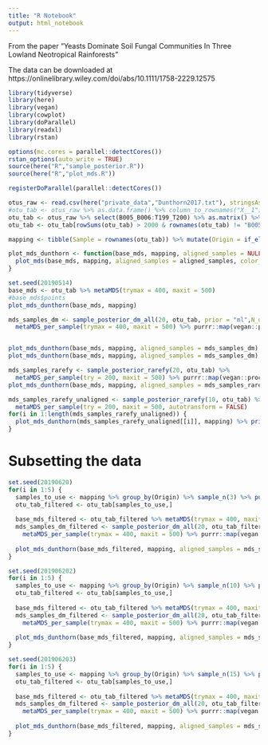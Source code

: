 ```yaml
---
title: "R Notebook"
output: html_notebook
---
```


From the paper "Yeasts Dominate Soil Fungal Communities In Three Lowland Neotropical Rainforests"

The data can be downloaded at https://onlinelibrary.wiley.com/doi/abs/10.1111/1758-2229.12575


```r
library(tidyverse)
library(here)
library(vegan)
library(cowplot)
library(doParallel)
library(readxl)
library(rstan)

options(mc.cores = parallel::detectCores())
rstan_options(auto_write = TRUE)
source(here("R","sample_posterior.R"))
source(here("R","plot_mds.R"))

registerDoParallel(parallel::detectCores())
```

```r
otus_raw <- read.csv(here("private_data","Dunthorn2017.txt"), stringsAsFactors = FALSE, sep = "\t")
#otu_tab <- otus_raw %>% as.data.frame() %>% column_to_rownames("X__1") %>% as.matrix()
otu_tab <- otus_raw %>% select(B005_B006:T199_T200) %>% as.matrix() %>% t()
otu_tab <- otu_tab[rowSums(otu_tab) > 2000 & rownames(otu_tab) != "B005_B006",]

mapping <- tibble(Sample = rownames(otu_tab)) %>% mutate(Origin = if_else(grepl("^B", Sample), "Panama", if_else(grepl("^L", Sample), "Costa Rica", "Ecuador")))
```


```r
plot_mds_dunthorn <- function(base_mds, mapping, aligned_samples = NULL, ...) {
  plot_mds(base_mds, mapping, aligned_samples = aligned_samples, color_aes = Origin, shape_aes = Origin, show_paths = 0.5, sample_point_alpha = 0.2) #+ scale_y_continuous(trans = "reverse") + scale_x_continuous(trans = "reverse")
}

```


```r
set.seed(20190514)
base_mds <- otu_tab %>% metaMDS(trymax = 400, maxit = 500)
#base_mds$points
plot_mds_dunthorn(base_mds, mapping)
```


```r
mds_samples_dm <- sample_posterior_dm_all(20, otu_tab, prior = "ml",N_draws = "original") %>% 
  metaMDS_per_sample(trymax = 400, maxit = 500) %>% purrr::map(vegan::procrustes, X = base_mds)



```

```r
plot_mds_dunthorn(base_mds, mapping, aligned_samples = mds_samples_dm)
plot_mds_dunthorn(base_mds, mapping, aligned_samples = mds_samples_dm) + facet_wrap(~Origin)
```

```r
mds_samples_rarefy <- sample_posterior_rarefy(20, otu_tab) %>% 
  metaMDS_per_sample(try = 200, maxit = 500) %>% purrr::map(vegan::procrustes, X = base_mds)
plot_mds_dunthorn(base_mds, mapping, aligned_samples = mds_samples_rarefy)
```
```r
mds_samples_rarefy_unaligned <- sample_posterior_rarefy(10, otu_tab) %>% 
  metaMDS_per_sample(try = 200, maxit = 500, autotransform = FALSE)
for(i in 1:length(mds_samples_rarefy_unaligned)) {
  plot_mds_dunthorn(mds_samples_rarefy_unaligned[[i]], mapping) %>% print()
}
```

# Subsetting the data

```r
set.seed(20190620)
for(i in 1:5) {
  samples_to_use <- mapping %>% group_by(Origin) %>% sample_n(3) %>% pull(Sample)
  otu_tab_filtered <- otu_tab[samples_to_use,]
  
  base_mds_filtered <- otu_tab_filtered %>% metaMDS(trymax = 400, maxit = 500)
  mds_samples_dm_filtered <- sample_posterior_dm_all(20, otu_tab_filtered, prior = "ml",N_draws = "original") %>% 
    metaMDS_per_sample(trymax = 400, maxit = 500) %>% purrr::map(vegan::procrustes, X = base_mds_filtered)
  
  plot_mds_dunthorn(base_mds_filtered, mapping, aligned_samples = mds_samples_dm_filtered) %>% print()
}

```


```r
set.seed(201906202)
for(i in 1:5) {
  samples_to_use <- mapping %>% group_by(Origin) %>% sample_n(10) %>% pull(Sample)
  otu_tab_filtered <- otu_tab[samples_to_use,]
  
  base_mds_filtered <- otu_tab_filtered %>% metaMDS(trymax = 400, maxit = 500)
  mds_samples_dm_filtered <- sample_posterior_dm_all(20, otu_tab_filtered, prior = "ml",N_draws = "original") %>% 
    metaMDS_per_sample(trymax = 400, maxit = 500) %>% purrr::map(vegan::procrustes, X = base_mds_filtered)
  
  plot_mds_dunthorn(base_mds_filtered, mapping, aligned_samples = mds_samples_dm_filtered) %>% print()
}

```

```r
set.seed(201906203)
for(i in 1:5) {
  samples_to_use <- mapping %>% group_by(Origin) %>% sample_n(15) %>% pull(Sample)
  otu_tab_filtered <- otu_tab[samples_to_use,]
  
  base_mds_filtered <- otu_tab_filtered %>% metaMDS(trymax = 400, maxit = 500)
  mds_samples_dm_filtered <- sample_posterior_dm_all(20, otu_tab_filtered, prior = "ml",N_draws = "original") %>% 
    metaMDS_per_sample(trymax = 400, maxit = 500) %>% purrr::map(vegan::procrustes, X = base_mds_filtered)
  
  plot_mds_dunthorn(base_mds_filtered, mapping, aligned_samples = mds_samples_dm_filtered) %>% print()
}

```
